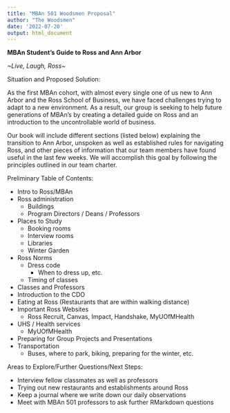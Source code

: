```yaml
---
title: "MBAn 501 Woodsmen Proposal"
author: "The Woodsmen"
date: '2022-07-20'
output: html_document
---
```

**MBAn Student’s Guide to Ross and Ann Arbor**

*~Live, Laugh, Ross~*

Situation and Proposed Solution:

As the first MBAn cohort, with almost every single one of us new to Ann Arbor and the Ross School of Business, we have faced challenges trying to adapt to a new environment. As a result, our group is seeking to help future generations of MBAn’s by creating a detailed guide on Ross and an introduction to the uncontrollable world of business.

Our book will include different sections (listed below) explaining the transition to Ann Arbor, unspoken as well as established rules for navigating Ross, and other pieces of information that our team members have found useful in the last few weeks. We will accomplish this goal by following the principles outlined in our team charter.

Preliminary Table of Contents:

* Intro to Ross/MBAn
* Ross administration
    + Buildings
    + Program Directors / Deans / Professors
* Places to Study 
    + Booking rooms
    + Interview rooms
    + Libraries
    + Winter Garden
* Ross Norms
    + Dress code
        + When to dress up, etc.
    + Timing of classes
* Classes and Professors
* Introduction to the CDO
* Eating at Ross (Restaurants that are within walking distance)
* Important Ross Websites
    + Ross Recruit, Canvas, Impact, Handshake, MyUOfMHealth
* UHS / Health services
    + MyUOfMHealth
* Preparing for Group Projects and Presentations
* Transportation
    + Buses, where to park, biking, preparing for the winter, etc.

Areas to Explore/Further Questions/Next Steps:

* Interview fellow classmates as well as professors
* Trying out new restaurants and establishments around Ross
* Keep a journal where we write down our daily observations
* Meet with MBAn 501 professors to ask further RMarkdown questions

